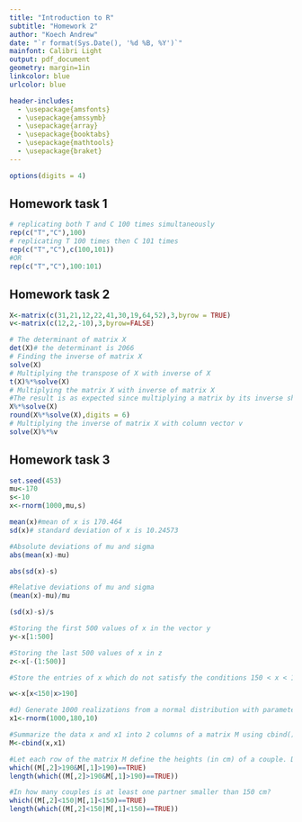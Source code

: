 ---
title: "Introduction to R"
subtitle: "Homework 2"
author: "Koech Andrew"
date: "`r format(Sys.Date(), '%d %B, %Y')`"
mainfont: Calibri Light
output: pdf_document
geometry: margin=1in
linkcolor: blue
urlcolor: blue

header-includes:
  - \usepackage{amsfonts}
  - \usepackage{amssymb}
  - \usepackage{array}
  - \usepackage{booktabs}
  - \usepackage{mathtools}
  - \usepackage{braket}
---
\newpage

```{r,echo=FALSE,include=FALSE}
options(digits = 4)
```

## Homework task 1

```{r,warning=FALSE,include=TRUE,message=FALSE}
# replicating both T and C 100 times simultaneously
rep(c("T","C"),100)
# replicating T 100 times then C 101 times
rep(c("T","C"),c(100,101))
#OR
rep(c("T","C"),100:101)
```


## Homework task 2

```{r,warning=FALSE,include=TRUE,message=FALSE}
X<-matrix(c(31,21,12,22,41,30,19,64,52),3,byrow = TRUE)
v<-matrix(c(12,2,-10),3,byrow=FALSE)

# The determinant of matrix X
det(X)# the determinant is 2066
# Finding the inverse of matrix X
solve(X)
# Multiplying the transpose of X with inverse of X
t(X)%*%solve(X)
# Multiplying the matrix X with inverse of matrix X
#The result is as expected since multiplying a matrix by its inverse should yield #an identity matrix for which in this case we have a 3*3 identity matrix
X%*%solve(X)
round(X%*%solve(X),digits = 6)
# Multiplying the inverse of matrix X with column vector v
solve(X)%*%v
```

## Homework task 3

```{r,warning=FALSE,include=TRUE,message=FALSE}
set.seed(453)
mu<-170
s<-10
x<-rnorm(1000,mu,s)

mean(x)#mean of x is 170.464
sd(x)# standard deviation of x is 10.24573

#Absolute deviations of mu and sigma
abs(mean(x)-mu)

abs(sd(x)-s)

#Relative deviations of mu and sigma
(mean(x)-mu)/mu

(sd(x)-s)/s

#Storing the first 500 values of x in the vector y
y<-x[1:500]

#Storing the last 500 values of x in z
z<-x[-(1:500)]

#Store the entries of x which do not satisfy the conditions 150 < x < 190 in w#

w<-x[x<150|x>190]

#d) Generate 1000 realizations from a normal distribution with parameters $\mu = 180$ and $\sigma= 10$ and store these in the vector x1.
x1<-rnorm(1000,180,10)

#Summarize the data x and x1 into 2 columns of a matrix M using cbind().
M<-cbind(x,x1)

#Let each row of the matrix M define the heights (in cm) of a couple. Determine for #how many couples both partners are larger than 190 cm.
which((M[,2]>190&M[,1]>190)==TRUE)
length(which((M[,2]>190&M[,1]>190)==TRUE))

#In how many couples is at least one partner smaller than 150 cm?
which((M[,2]<150|M[,1]<150)==TRUE)
length(which((M[,2]<150|M[,1]<150)==TRUE))
```